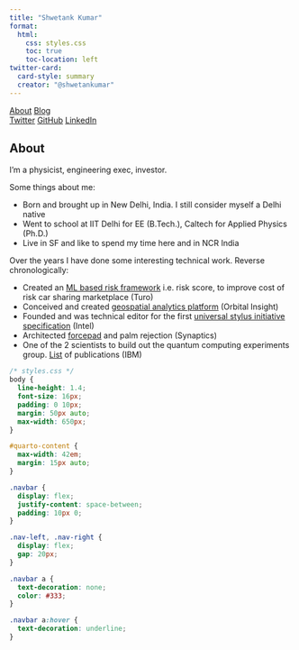 ```yaml
---
title: "Shwetank Kumar"
format:
  html:
    css: styles.css
    toc: true
    toc-location: left
twitter-card:
  card-style: summary
  creator: "@shwetankumar"
---
```


```{=html}
<div class="navbar">
  <div class="nav-left">
    <a href="#about">About</a>
    <a href="/blog">Blog</a>
  </div>
  <div class="nav-right">
    <a href="https://twitter.com/shwetankumar" target="_blank">Twitter</a>
    <a href="https://github.com/shwetank-kumar" target="_blank">GitHub</a>
    <a href="https://www.linkedin.com/in/shwetankkumar" target="_blank">LinkedIn</a>
  </div>
</div>
```

## About {#about}

I'm a physicist, engineering exec, investor.

Some things about me:

- Born and brought up in New Delhi, India. I still consider myself a Delhi native
- Went to school at IIT Delhi for EE (B.Tech.), Caltech for Applied Physics (Ph.D.)
- Live in SF and like to spend my time here and in NCR India

Over the years I have done some interesting technical work. Reverse chronologically:

- Created an [ML based risk framework](https://www.sec.gov/Archives/edgar/data/1514587/000119312522005696/d145731ds1.htm) i.e. risk score, to improve cost of risk car sharing marketplace (Turo)
- Conceived and created [geospatial analytics platform](https://orbitalinsight.com/geospatial-technology) (Orbital Insight)
- Founded and was technical editor for the first [universal stylus initiative specification](https://universalstylus.org/) (Intel)
- Architected [forcepad](https://www.synaptics.com/products/touchpad-family/forcepad-product) and palm rejection (Synaptics)
- One of the 2 scientists to build out the quantum computing experiments group. [List](https://scholar.google.com/scholar?hl=en&as_sdt=0%2C5&q=shwetank+kumar+quantum+computing&btnG=&oq=shwetank+kumar+quantum+comp) of publications (IBM)

```css
/* styles.css */
body {
  line-height: 1.4;
  font-size: 16px;
  padding: 0 10px;
  margin: 50px auto;
  max-width: 650px;
}

#quarto-content {
  max-width: 42em;
  margin: 15px auto;
}

.navbar {
  display: flex;
  justify-content: space-between;
  padding: 10px 0;
}

.nav-left, .nav-right {
  display: flex;
  gap: 20px;
}

.navbar a {
  text-decoration: none;
  color: #333;
}

.navbar a:hover {
  text-decoration: underline;
}
```
